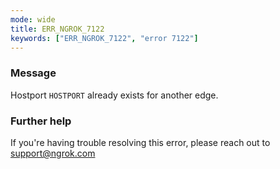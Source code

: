 ```yaml
---
mode: wide
title: ERR_NGROK_7122
keywords: ["ERR_NGROK_7122", "error 7122"]
---
```



### Message

Hostport `HOSTPORT` already exists for another edge.

<ErrorDetails />

### Further help

If you're having trouble resolving this error, please reach out to [support@ngrok.com](mailto:support@ngrok.com?subject=Help%20with%20ERR_NGROK_7122)
